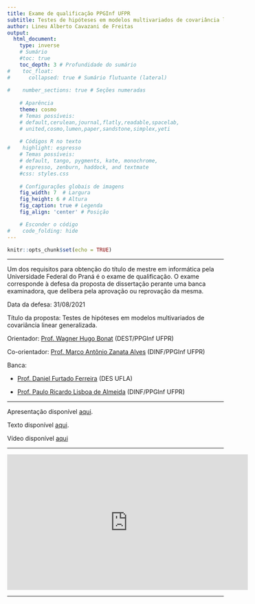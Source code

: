 ```yaml
---
title: Exame de qualificação PPGInf UFPR
subtitle: Testes de hipóteses em modelos multivariados de covariância linear generalizada
author: Lineu Alberto Cavazani de Freitas
output:
  html_document: 
    type: inverse
    # Sumário
    #toc: true   
    toc_depth: 3 # Profundidade do sumário                   
#    toc_float:                      
#      collapsed: true # Sumário flutuante (lateral)
    
#    number_sections: true # Seções numeradas
    
    # Aparência
    theme: cosmo
    # Temas possíveis:
    # default,cerulean,journal,flatly,readable,spacelab,
    # united,cosmo,lumen,paper,sandstone,simplex,yeti
    
    # Códigos R no texto
#    highlight: espresso
    # Temas possíveis:
    # default, tango, pygments, kate, monochrome, 
    # espresso, zenburn, haddock, and textmate
    #css: styles.css                
    
    # Configurações globais de imagens
    fig_width: 7  # Largura                  
    fig_height: 6 # Altura                  
    fig_caption: true # Legenda              
    fig_align: 'center' # Posição

    # Esconder o código
#    code_folding: hide 
---
```


```r
knitr::opts_chunk$set(echo = TRUE)
```

---

Um dos requisitos para obtenção do título de mestre em informática pela Universidade Federal do Praná é o exame de qualificação. O exame corresponde à defesa da proposta de dissertação perante uma banca examinadora, que delibera pela aprovação ou reprovação da mesma.

Data da defesa: 31/08/2021

Título da proposta: Testes de hipóteses em modelos multivariados de covariância linear generalizada.

Orientador: [Prof. Wagner Hugo Bonat](http://www.leg.ufpr.br/~wagner/) (DEST/PPGInf UFPR)

Co-orientador: [Prof. Marco Antônio Zanata Alves](https://web.inf.ufpr.br/mazalves/) (DINF/PPGInf UFPR)

Banca:

 - [Prof. Daniel Furtado Ferreira](https://des.ufla.br/~danielff/) (DES UFLA)

 - [Prof. Paulo Ricardo Lisboa de Almeida](http://prlalmeida.com.br/) (DINF/PPGInf UFPR)

---

Apresentação disponível [aqui](https://github.com/lineu96/presentations/blob/master/7_quali/slides.pdf).

Texto disponível [aqui](https://github.com/lineu96/quali_texto/blob/master/quali_lineu.pdf).

Vídeo disponível [aqui](https://www.youtube.com/embed/lCUU2AJXGoU)

---

<center>
<iframe width="560" height="315" src="https://www.youtube.com/embed/lCUU2AJXGoU" title="YouTube video player" frameborder="0" allow="accelerometer; autoplay; clipboard-write; encrypted-media; gyroscope; picture-in-picture" allowfullscreen></iframe>
</center>

---

<div class="tocify-extend-page" data-unique="tocify-extend-page" style="height: 0;"></div>
